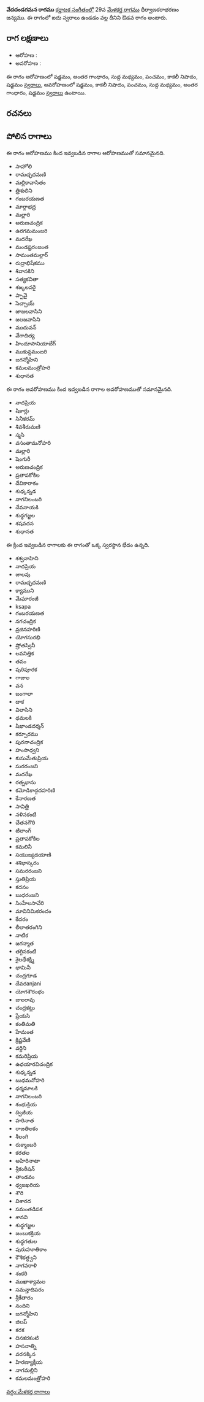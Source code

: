 {{Infobox ragam
	| name          	= వేదదండగమన
	| synonym	    	= 
	| mela          	= 
	| chakra        	= 
	| janaka        	= 
	| type          	= ఔడవ
	| arohanam      	= {{svaraC|S|G3|M1|P|N3|S'}} 
	| avarohanam    	= {{svaraC|S'|N3|P|M1|G3|S}}
	| jeeva         	=
	| chhaya        	=
	| nyasa         	=
	| vishesha      	= 
	| equivalent  		= 
}}
{{కర్ణాటక సంగీత రాగాలు}}
'''వేదదండగమన రాగము''' [[కర్ణాటక సంగీతం]]లో 29వ [[మేళకర్త రాగము]] ధీర్వాణకరాభరణం జన్యము.  ఈ రాగంలో ఐదు స్వరాలు ఉండడం వల్ల దీనిని ఔడవ రాగం అంటారు.


==రాగ లక్షణాలు==


* ఆరోహణ : {{svaraC|S|G3|M1|P|N3|S'}} 
* అవరోహణ : {{svaraC|S'|N3|P|M1|G3|S}}

ఈ రాగం ఆరోహణంలో షడ్జమం, అంతర గాంధారం, సుద్ద మధ్యమం, పంచమం, కాకలీ నిషాదం, షడ్జమం [[స్వరాలు]], అవరోహణంలో షడ్జమం, కాకలీ నిషాదం, పంచమం, సుద్ద మధ్యమం, అంతర గాంధారం, షడ్జమం [[స్వరాలు]] ఉంటాయి.

==రచనలు==



==పోలిన రాగాలు==
ఈ రాగం ఆరోహణము కింద ఇవ్వబడిన రాగాల ఆరోహణముతో సమానమైనది.
* సాహోలి
* రామచ్ఛదమణి
* మల్లికావాసితం
* త్రిశులిని
* గంబరయణత
* మార్గాభద్ర
* మల్లారి
* అరుణచంద్రిక
* ఉరగమమంజరి
* మదరేఖ
* మండష్టరంజంత
* సామంతమల్లార్
* రుద్రాభిషేకము
* శివానకిని
* సత్యకవితా
* శఙ్కలవరై
* ప్పావై
* సెచ్చాయ్
* జాజలవాసిని
* జలజవాసిని
* ముదువన్
* వేగాదిత్య
* హిందూసానియాబేగ్
* ముకున్దమంజరి
* జగన్మోహిని
* కమలమంత్రోహరి
* శుధానత

ఈ రాగం అవరోహణము కింద ఇవ్వబడిన రాగాల అవరోహణముతో సమానమైనది.
* నాదప్రియ
* షికార్లు
* సినీకరమ్
* శివశీరుమణి
* స్మసి
* వసంతామనోహరి
* మల్లారి
* షెంగురీ
* అరుణచంద్రిక
* ప్రతాపకోకిల
* దేవికారాకం
* శుధ్కన్నడ
* నాగనిలంబరి
* దేవనాయకి
* శుధ్ధగజ్జల
* శషవదన
* శుధానత

ఈ క్రింద ఇవ్వబడిన రాగాలకు ఈ రాగంతో ఒక్క స్వరస్థాన భేదం ఉన్నది.
* శశ్వవాహిని
* నాదప్రియ
* జాలవు
* రామచ్ఛదమణి
* క్యాముని
* మేఘారంజీ
* ksapa
* గంబరయణత
* నగచంద్రిక
* వ్రజినహరిణి
* యోగసురభి
* ష్రోతస్వినీ
* లవనిత్తిక
* తవం
* పురిపూరక
* గాజుల
* వన
* బంగాలా
* దాక
* విలాసిని
* ధమలకి
* షిఖాండదర్శన్
* కర్పూరము
* పురనాచంద్రిక
* హంసాధ్వని
* కుసుమేతుప్రియ
* సురరంజని
* మదరేఖ
* రత్నభాను
* కమోడికాద్గదహరిణి
* కేనారణత
* సావిత్రి
* నళినకంటి
* చేతనగౌరి
* టిలాంగ్
* ప్రతాపకోకిల
* కమలినీ
* సయుజ్యదయాణి
* శశిభాస్కరం
* సమరరంజని
* స్తుతిప్రియ
* కదనం
* బుధరంజని
* సింహేలసావేరి
* మావినిమికరందం
* కేదరం
* లీలాతరంగిని
* నాటిక
* జగన్మాత
* తగ్గినకంటి
* శైలధేశక్ష్మి
* భామినీ
* చంద్రగూడ
* దేవరanjani
* యోగశౌరంభం
* జులరావు
* చంద్రకట్లు
* ప్రేయసి
* కంతిమతి
* హేమంత
* క్రిష్ణవేణి
* వర్ధిని
* కమరిప్రియ
* ఉధయారవిచంద్రిక
* శుధ్కన్నడ
* బుధమనోహరి
* ధర్మమాలకి
* నాగనిలంబరి
* శంభుక్రియ
* ద్విజీయ
* హరినాత
* రాజతిలకం
* శీలంగి
* రుక్మాంబరి
* కరతల
* అహిరినాటా
* శ్రీకంఠీషన్
* తాండవం
* ధ్వజఖరియ
* శౌరి
* విశారద
* సమంతడిపక
* శానవి
* శుధ్ధగజ్జల
* జంబుకక్రియ
* శుధ్ధగతుల
* పురుహూతికాం
* కౌశికత్ధ్వని
* నాగవరాళి
* శంకరి
* ముఖాశ్యామల
* సమన్తాదిపరం
* శ్రీకేతారం
* నందిని
* జగన్మోహిని
* జిలప్
* కరక
* దినకరకంటి
* హసనాత్ని
* వరనక్కిన
* హిరణ్యాక్షీయ
* నాగమల్లిని
* కమలమంత్రోహరి



[[వర్గం:మేళకర్త రాగాలు]]